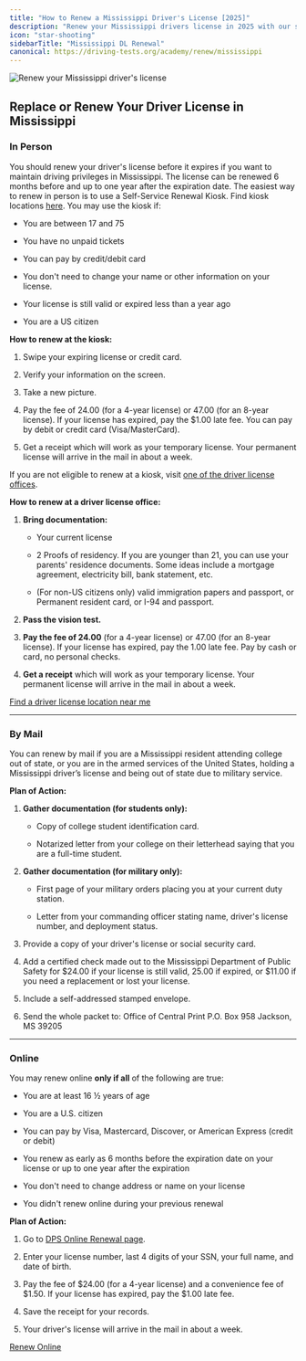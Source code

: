 ```yaml
---
title: "How to Renew a Mississippi Driver's License [2025]"
description: "Renew your Mississippi drivers license in 2025 with our simple, step-by-step guide. Find all the necessary requirements, forms, fees, and online renewal options to ensure a hassle-free experience. Stay legal and avoid fines - start your renewal process now!"
icon: "star-shooting"
sidebarTitle: "Mississippi DL Renewal"
canonical: https://driving-tests.org/academy/renew/mississippi
---
```


![Renew your Mississippi driver's license](https://driving-tests.org/wp-content/uploads/2024/07/renew-mississippi-drivers-license.jpg)

## Replace or Renew Your Driver License in Mississippi

### In Person

You should renew your driver's license before it expires if you want to maintain driving privileges in Mississippi. The license can be renewed 6 months before and up to one year after the expiration date. The easiest way to renew in person is to use a Self-Service Renewal Kiosk. Find kiosk locations [here](https://www.dps.state.ms.us/driver-services/new-drivers-license/license-renewal-kiosk-locations/). You may use the kiosk if:

* You are between 17 and 75

* You have no unpaid tickets

* You can pay by credit/debit card

* You don't need to change your name or other information on your license.

* Your license is still valid or expired less than a year ago

* You are a US citizen

**How to renew at the kiosk:**

1. Swipe your expiring license or credit card.

2. Verify your information on the screen.

3. Take a new picture.

4. Pay the fee of 24.00 (for a 4-year license) or 47.00 (for an 8-year license). If your license has expired, pay the $1.00 late fee. You can pay by debit or credit card (Visa/MasterCard).

5. Get a receipt which will work as your temporary license. Your permanent license will arrive in the mail in about a week.

If you are not eligible to renew at a kiosk, visit [one of the driver license offices](http://www.driverservicebureau.dps.ms.gov/Drivers/Driver_License_Locations).

**How to renew at a driver license office:**

1. **Bring documentation:**

   * Your current license

   * 2 Proofs of residency. If you are younger than 21, you can use your parents' residence documents. Some ideas include a mortgage agreement, electricity bill, bank statement, etc.

   * (For non-US citizens only) valid immigration papers and passport, or Permanent resident card, or I-94 and passport.

2. **Pass the vision test.**

3. **Pay the fee of 24.00** (for a 4-year license) or 47.00 (for an 8-year license). If your license has expired, pay the 1.00 late fee. Pay by cash or card, no personal checks.

4. **Get a receipt** which will work as your temporary license. Your permanent license will arrive in the mail in about a week.

[Find a driver license location near me](http://www.driverservicebureau.dps.ms.gov/Drivers/Driver_License_Locations)

***

### By Mail

You can renew by mail if you are a Mississippi resident attending college out of state, or you are in the armed services of the United States, holding a Mississippi driver’s license and being out of state due to military service.

**Plan of Action:**

1. **Gather documentation (for students only):**

   * Copy of college student identification card.

   * Notarized letter from your college on their letterhead saying that you are a full-time student.

2. **Gather documentation (for military only):**

   * First page of your military orders placing you at your current duty station.

   * Letter from your commanding officer stating name, driver's license number, and deployment status.

3. Provide a copy of your driver's license or social security card.

4. Add a certified check made out to the Mississippi Department of Public Safety for $24.00 if your license is still valid, 25.00 if expired, or $11.00 if you need a replacement or lost your license.

5. Include a self-addressed stamped envelope.

6. Send the whole packet to:
   Office of Central Print P.O. Box 958 Jackson, MS 39205

***

### Online

You may renew online **only if all** of the following are true:

* You are at least 16 ½ years of age

* You are a U.S. citizen

* You can pay by Visa, Mastercard, Discover, or American Express (credit or debit)

* You renew as early as 6 months before the expiration date on your license or up to one year after the expiration

* You don't need to change address or name on your license

* You didn't renew online during your previous renewal

**Plan of Action:**

1. Go to [DPS Online Renewal page](https://www.ms.gov/dps/license_renewal/License).

2. Enter your license number, last 4 digits of your SSN, your full name, and date of birth.

3. Pay the fee of $24.00 (for a 4-year license) and a convenience fee of $1.50. If your license has expired, pay the $1.00 late fee.

4. Save the receipt for your records.

5. Your driver's license will arrive in the mail in about a week.

[Renew Online](https://www.ms.gov/dps/license_renewal/License)

<Snippet file="renewal-state-block.mdx" />